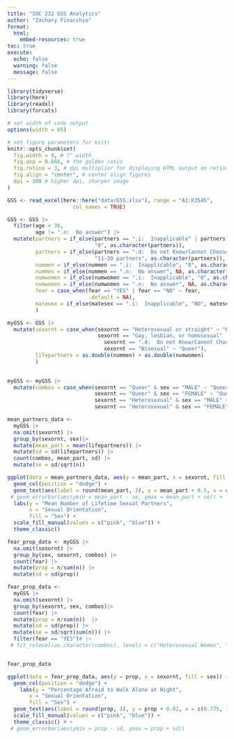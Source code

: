```yaml
---
title: "SOC 232 GSS Analytics"
author: "Zachary Finacchio"
format:
  html:
    embed-resources: true
toc: true
execute:
  echo: false
  warning: false
  message: false
---
```


```r
library(tidyverse)
library(here)
library(readxl)
library(forcats)
```

```r
# set width of code output
options(width = 65)

# set figure parameters for knitr
knitr::opts_chunk$set(
  fig.width = 9, # 7" width
  fig.asp = 0.666, # the golden ratio
  fig.retina = 3, # dpi multiplier for displaying HTML output on retina
  fig.align = "center", # center align figures
  dpi = 300 # higher dpi, sharper image
)
```

```r
GSS <- read_excel(here::here("data/GSS.xlsx"), range = "A1:K3545",
                     col_names = TRUE)
```

```r
GSS <- GSS |>
  filter(age < 36,
         age != ".n:  No answer") |>
  mutate(partners = if_else(partners == ".i:  Inapplicable" | partners == "No partners",
                            "0", as.character(partners)),
         partners = if_else(partners == ".d:  Do not Know/Cannot Choose",
                            "11-20 partners", as.character(partners)),
         nummen = if_else(nummen == ".i:  Inapplicable", "0", as.character(nummen)),
         nummen = if_else(nummen == ".n:  No answer", NA, as.character(nummen)),	
         numwomen = if_else(numwomen == ".i:  Inapplicable", "0", as.character(numwomen)),
         numwomen = if_else(numwomen == ".n:  No answer", NA, as.character(numwomen)),
         fear = case_when(fear == "YES" | fear == "NO" ~ fear,
                          .default = NA),
         matesex = if_else(matesex == ".i:  Inapplicable", "NO", matesex)
         ) 
```

```r
myGSS <- GSS |>
  mutate(sexornt = case_when(sexornt == "Heterosexual or straight" ~ "Heterosexual",
                             sexornt == "Gay, lesbian, or homosexual" |
                               sexornt == ".d:  Do not Know/Cannot Choose" |
                               sexornt == "Bisexual" ~ "Queer"),
         lifepartners = as.double(nummen) + as.double(numwomen)
         )
         
```

```r
myGSS <- myGSS |>
  mutate(combos = case_when(sexornt == "Queer" & sex == "MALE" ~ "Queer Men",
                            sexornt == "Queer" & sex == "FEMALE" ~ "Queer Women",
                            sexornt == "Heterosexual" & sex == "MALE" ~ "Heterosexual Men",
                            sexornt == "Heterosexual" & sex == "FEMALE" ~ "Heterosexual Women"))
```


```r
mean_partners_data <- 
  myGSS |>
  na.omit(sexornt) |>
  group_by(sexornt, sex)|>
  mutate(mean_part = mean(lifepartners)) |>
  mutate(sd = sd(lifepartners)) |>
  count(combos, mean_part, sd) |>
  mutate(se = sd/sqrt(n))
```

```r
ggplot(data = mean_partners_data, aes(y = mean_part, x = sexornt, fill = sex)) +
  geom_col(position = "dodge") +
  geom_text(aes(label = round(mean_part, 3), y = mean_part + 0.5, x = c(0.77, 1.225, 1.77, 2.225), position = sex)) +
 # geom_errorbar(aes(ymin = mean_part - se, ymax = mean_part + se)) +
  labs(y = "Mean Number of Lifetime Sexual Partners",
       x = "Sexual Orientation",
       fill = "Sex") +
  scale_fill_manual(values = c("pink", "blue")) +
  theme_classic()
```

```r
fear_prop_data <- myGSS |>
  na.omit(sexornt) |>
  group_by(sex, sexornt, combos) |>
  count(fear) |>
  mutate(prop = n/sum(n)) |>
  mutate(sd = sd(prop))
```

```r
fear_prop_data <- 
  myGSS |>
  na.omit(sexornt) |>
  group_by(sexornt, sex, combos)|>
  count(fear) |>
  mutate(prop = n/sum(n))  |>
  mutate(sd = sd(prop)) |>
  mutate(se = sd/sqrt(sum(n))) |>
  filter(fear == "YES")# |>
 # fct_relevel(as.character(combos), levels = c("Heterosexual Women", "Heterosexual Men", "Queer Women", "Queer Men"))


fear_prop_data
```

```r
ggplot(data = fear_prop_data, aes(y = prop, x = sexornt, fill = sex)) +
  geom_col(position = "dodge") +
    labs(y = "Percentage Afraid to Walk Alone at Night",
       x = "Sexual Orientation",
       fill = "Sex") +
  geom_text(aes(label = round(prop, 3), y = prop + 0.02, x = c(0.775, 1.225, 1.775, 2.225), position = sex)) +
  scale_fill_manual(values = c("pink", "blue")) + 
  theme_classic() # +
 # geom_errorbar(aes(ymin = prop - sd, ymax = prop + sd))
```

